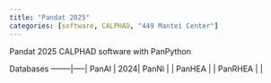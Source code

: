 ```yaml
---
title: "Pandat 2025"
categories: [software, CALPHAD, "449 Mantei Center"]
---
```


Pandat 2025 CALPHAD software with PanPython

Databases
--------|-----|
PanAl   | 2024|
PanNi   |     |
PanHEA  |     |
PanRHEA |     |



